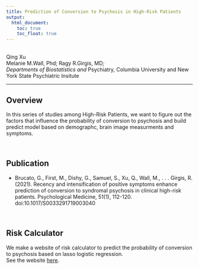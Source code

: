 ---
title: Prediction of Conversion to Psychosis in High-Risk Patients
output:
  html_document:
    toc: true
    toc_float: true
---
<br>
Qing Xu  
Melanie M.Wall, Phd; Ragy R.Girgis, MD*;  
Departments of Biostatistics and *Psychiatry, Columbia University and New York State Psychiatric Insitute

***
## Overview
In this series of studies among High-Risk Patients, we want to figure out the factors that influence the probability of conversion to psychosis and build predict model based on demographc, brain image measurments and symptoms.  

<br>

## Publication
- Brucato, G., First, M., Dishy, G., Samuel, S., Xu, Q., Wall, M., . . . Girgis, R. (2021). Recency and intensification of positive symptoms enhance prediction of conversion to syndromal psychosis in clinical high-risk patients. Psychological Medicine, 51(1), 112-120. doi:10.1017/S0033291719003040

<br>

## Risk Calculator
We make a website of risk calculator to predict the probability of conversion to psychosis based on lasso logistic regression.  
See the website [here](https://xuqingsally.github.io/risk_calculator/).